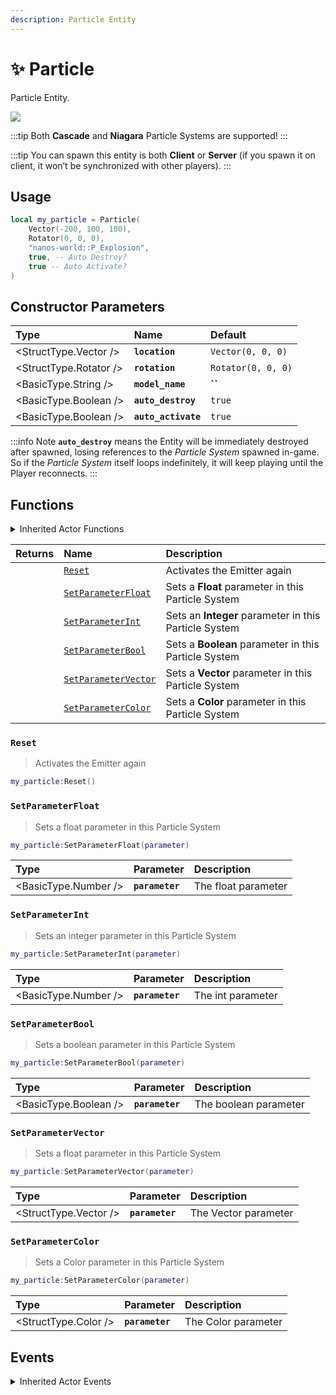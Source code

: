 ```yaml
---
description: Particle Entity
---
```


# ✨ Particle

Particle Entity.


![](/img/docs/particle.jpg)

:::tip
Both **Cascade** and **Niagara** Particle Systems are supported!
:::

:::tip
You can spawn this entity is both **Client** or **Server** \(if you spawn it on client, it won’t be synchronized with other players\).
:::

## Usage


```lua
local my_particle = Particle(
    Vector(-200, 100, 100),
    Rotator(0, 0, 0),
    "nanos-world::P_Explosion",
    true, -- Auto Destroy?
    true -- Auto Activate?
)
```

## Constructor Parameters

| **Type** | **Name** | **Default** |
| :--- | :--- | :--- |
| <StructType.Vector /> | **`location`** | `Vector(0, 0, 0)` |
| <StructType.Rotator /> | **`rotation`** | `Rotator(0, 0, 0)` |
| <BasicType.String /> | **`model_name`** | **\`\`** |
| <BasicType.Boolean /> | **`auto_destroy`** | `true` |
| <BasicType.Boolean /> | **`auto_activate`** | `true` |

:::info Note
**`auto_destroy`** means the Entity will be immediately destroyed after spawned, losing references to the _Particle System_ spawned in-game. So if the _Particle System_ itself loops indefinitely, it will keep playing until the Player reconnects.
:::

## Functions


<details><summary>Inherited Actor Functions</summary><BaseActorFunctions /></details>

| **Returns** | **Name** | **Description** |
| :--- | :--- | :--- |
|  | [`Reset`](particle#reset) | Activates the Emitter again |
|  | [`SetParameterFloat`](particle#setparameterfloat) | Sets a **Float** parameter in this Particle System |
|  | [`SetParameterInt`](particle#setparameterint) | Sets an **Integer** parameter in this Particle System |
|  | [`SetParameterBool`](particle#setparameterbool) | Sets a **Boolean** parameter in this Particle System |
|  | [`SetParameterVector`](particle#setparametervector) | Sets a **Vector** parameter in this Particle System |
|  | [`SetParameterColor`](particle#setparametercolor) | Sets a **Color** parameter in this Particle System |

### `Reset`

> Activates the Emitter again

```lua
my_particle:Reset()
```

### `SetParameterFloat`

> Sets a float parameter in this Particle System

```lua
my_particle:SetParameterFloat(parameter)
```

| Type | Parameter | Description |
| :--- | :--- | :--- |
| <BasicType.Number /> | **`parameter`** | The float parameter |

### `SetParameterInt`

> Sets an integer parameter in this Particle System

```lua
my_particle:SetParameterInt(parameter)
```

| Type | Parameter | Description |
| :--- | :--- | :--- |
| <BasicType.Number /> | **`parameter`** | The int parameter |

### `SetParameterBool`

> Sets a boolean parameter in this Particle System

```lua
my_particle:SetParameterBool(parameter)
```

| Type | Parameter | Description |
| :--- | :--- | :--- |
| <BasicType.Boolean /> | **`parameter`** | The boolean parameter |

### `SetParameterVector`

> Sets a float parameter in this Particle System

```lua
my_particle:SetParameterVector(parameter)
```

| Type | Parameter | Description |
| :--- | :--- | :--- |
| <StructType.Vector /> | **`parameter`** | The Vector parameter |

### `SetParameterColor`

> Sets a Color parameter in this Particle System

```lua
my_particle:SetParameterColor(parameter)
```

| Type | Parameter | Description |
| :--- | :--- | :--- |
| <StructType.Color /> | **`parameter`** | The Color parameter |


## Events


<details><summary>Inherited Actor Events</summary><BaseActorEvents /></details>
